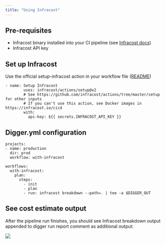 ```yaml
---
title: "Using Infracost"
---
```


## Pre-requisites

- Infracost binary installed into your CI pipeline (see [Infracost docs](https://www.infracost.io/docs/integrations/generic%5Fcicd/))
- Infracost API key

## Set up Infracost

Use the official setup-infracost action in your workflow file ([README](https://github.com/infracost/actions/))

```
- name: Setup Infracost
        uses: infracost/actions/setup@v2
        # See https://github.com/infracost/actions/tree/master/setup for other inputs
        # If you can't use this action, see Docker images in https://infracost.io/cicd
        with:
          api-key: ${{ secrets.INFRACOST_API_KEY }}
```

## Digger.yml configuration

```
projects:
- name: production
  dir: prod
  workflow: with-infracost

workflows:
  with-infracost:
    plan:
      steps:
        - init
        - plan
        - run: infracost breakdown --path=. | tee -a $DIGGER_OUT
```

## See cost estimate output

After the pipeline run finishes, you should see Infracost breakdown output appended to digger run report comment as additional output:

![](/images/custom-command-output-infracost.png)
